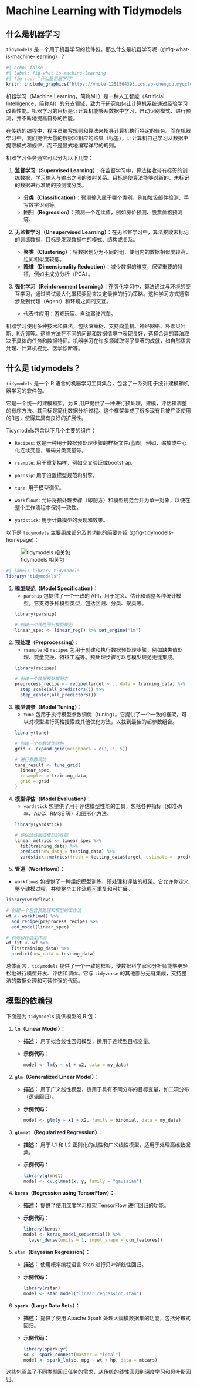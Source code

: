 # Machine Learning with Tidymodels

## 什么是机器学习

`tidymodels` 是一个用于机器学习的软件包。那么什么是机器学习呢（@fig-what-is-machine-learning）？

```r
#| echo: false
#| label: fig-what-is-machine-learning
#| fig-cap: "什么是机器学习"
knitr::include_graphics("https://vnote-1251564393.cos.ap-chengdu.myqcloud.com/picgo/202312301115343.png")
```

机器学习（Machine Learning，简称ML）是一种人工智能（Artificial Intelligence，简称AI）的分支领域，致力于研究如何让计算机系统通过经验学习改善性能。机器学习的目标是让计算机能够从数据中学习，自动识别模式、进行预测，并不断地提高自身的性能。

在传统的编程中，程序员编写规则和算法来指导计算机执行特定的任务。而在机器学习中，我们提供大量的数据和相应的结果（标签），让计算机自己学习从数据中提取模式和规律，而不是显式地编写详尽的规则。

机器学习任务通常可以分为以下几类：

1. **监督学习（Supervised Learning）**：在监督学习中，算法接收带有标签的训练数据，学习输入与输出之间的映射关系。目标是使算法能够对新的、未标记的数据进行准确的预测或分类。

   - **分类（Classification）**：预测输入属于哪个类别，例如垃圾邮件检测、手写数字识别等。
   - **回归（Regression）**：预测一个连续值，例如房价预测、股票价格预测等。

2. **无监督学习（Unsupervised Learning）**：在无监督学习中，算法接收未标记的训练数据，目标是发现数据中的模式、结构或关系。

   - **聚类（Clustering）**：将数据划分为不同的组，使组内的数据相似度较高，组间相似度较低。
   - **降维（Dimensionality Reduction）**：减少数据的维度，保留重要的特征，例如主成分分析（PCA）。

3. **强化学习（Reinforcement Learning）**：在强化学习中，算法通过与环境的交互学习，通过尝试最大化累积奖励来决定最佳的行为策略。这种学习方式通常涉及到代理（Agent）和环境之间的交互。

   - 代表性应用：游戏玩家、自动驾驶汽车。

机器学习使用多种技术和算法，包括决策树、支持向量机、神经网络、朴素贝叶斯、K近邻等。这些方法在不同的问题和数据情境中表现良好，选择合适的算法取决于具体的任务和数据特征。机器学习在许多领域取得了显著的成就，如自然语言处理、计算机视觉、医学诊断等。

## 什么是 tidymodels？

`tidymodels` 是一个 R 语言的机器学习工具集合，包含了一系列用于统计建模和机器学习的软件包。

它是一个统一的建模框架，为 R 用户提供了一种进行预处理，建模，评估和调整的有序方法。其目标是简化数据分析过程。这个框架集成了很多现有且被广泛使用的R包，使得其具有良好的扩展性。

Tidymodels包含以下几个主要的组件：

- `Recipes`: 这是一种用于数据预处理步骤的样板文件/蓝图。例如，缩放或中心化连续变量，编码分类变量等。

- `rsample`: 用于重复抽样，例如交叉验证或bootstrap。

- `parnsip`: 用于设置模型规范和引擎。

- `tune`: 用于模型调优。

- `workflows`: 允许将预处理步骤（即配方）和模型规范合并为单一对象，以便在整个工作流程中保持一致性。

- `yardstick`: 用于计算模型的表现和效果。

以下是 `tidymodels` 主要组成部分及其功能的简要介绍 (@fig-tidymodels-homepage)：

![tidymodels 相关包](https://vnote-1251564393.cos.ap-chengdu.myqcloud.com/picgo/202312301134817.png){#fig-tidymodels-homepage}

```r
#| label: library-tidymodels
library("tidymodels")
```

1. **模型规范（Model Specification）**：
   - `parsnip` 包提供了一个一致的 API，用于定义、估计和调整各种统计模型。它支持多种模型类型，包括回归、分类、聚类等。

   ```R
   library(parsnip)

   # 创建一个线性回归模型规范
   linear_spec <- linear_reg() %>% set_engine("lm")
   ```

2. **预处理（Preprocessing）**：
   - `rsample` 和 `recipes` 包用于创建和执行数据预处理步骤，例如缺失值处理、变量变换、特征工程等。预处理步骤可以与模型规范无缝集成。

   ```R
   library(recipes)

   # 创建一个数据预处理配方
   preprocess_recipe <- recipe(target ~ ., data = training_data) %>%
     step_scale(all_predictors()) %>%
     step_center(all_predictors())
   ```

3. **模型调参（Model Tuning）**：
   - `tune` 包用于执行模型参数调优（tuning）。它提供了一个一致的框架，可以对模型进行网格搜索或其他优化方法，以找到最佳的超参数组合。

   ```R
   library(tune)

   # 创建一个参数调优网格
   grid <- expand.grid(neighbors = c(1, 3, 5))

   # 进行参数调优
   tune_result <- tune_grid(
     linear_spec,
     resamples = training_data,
     grid = grid
   )
   ```

4. **模型评估（Model Evaluation）**：
   - `yardstick` 包提供了用于评估模型性能的工具，包括各种指标（如准确率、AUC、RMSE 等）和图形化方法。

   ```R
   library(yardstick)

   # 评估线性回归模型的性能
   linear_metrics <- linear_spec %>%
     fit(training_data) %>%
     predict(new_data = testing_data) %>%
     yardstick::metrics(truth = testing_data$target, estimate = .pred)
   ```

5.  **管道（Workflows）**：
   - `workflows` 包提供了一种组织模型训练、预处理和评估的框架。它允许你定义整个建模过程，并使整个工作流程可重复和可扩展。

   ```R
   library(workflows)

   # 创建一个包含预处理和模型的工作流
   wf <- workflow() %>%
     add_recipe(preprocess_recipe) %>%
     add_model(linear_spec)

   # 训练和评估工作流
   wf_fit <- wf %>%
     fit(training_data) %>%
     predict(new_data = testing_data)
   ```


总体而言，`tidymodels` 提供了一个一致的框架，使数据科学家和分析师能够更轻松地进行模型开发、评估和调优。它与 `tidyverse` 的其他部分无缝集成，支持整洁的数据处理和可读性强的代码。

## 模型的依赖包

下面是为 `tidymodels` 提供模型的 R 包：

1. **`lm`（Linear Model）：**
   - **描述：** 用于拟合线性回归模型，适用于连续型目标变量。
   - **示例代码：**
     ```R
     model <- lm(y ~ x1 + x2, data = my_data)
     ```

2. **`glm`（Generalized Linear Model）：**
   - **描述：** 用于广义线性模型，适用于具有不同分布的目标变量，如二项分布（逻辑回归）。
   - **示例代码：**
     ```R
     model <- glm(y ~ x1 + x2, family = binomial, data = my_data)
     ```

3. **`glmnet`（Regularized Regression）：**
   - **描述：** 用于 L1 和 L2 正则化的线性和广义线性模型，适用于处理高维数据集。
   - **示例代码：**
     ```R
     library(glmnet)
     model <- cv.glmnet(x, y, family = "gaussian")
     ```

4. **`keras`（Regression using TensorFlow）：**
   - **描述：** 提供了使用深度学习框架 TensorFlow 进行回归的功能。
   - **示例代码：**
     ```R
     library(keras)
     model <- keras_model_sequential() %>%
       layer_dense(units = 1, input_shape = c(n_features))
     ```

5. **`stan`（Bayesian Regression）：**
   - **描述：** 使用概率编程语言 Stan 进行贝叶斯线性回归。
   - **示例代码：**
     ```R
     library(rstan)
     model <- stan_model("linear_regression.stan")
     ```

6. **`spark`（Large Data Sets）：**
   - **描述：** 提供了使用 Apache Spark 处理大规模数据集的功能，包括分布式回归。
   - **示例代码：**
     ```R
     library(sparklyr)
     sc <- spark_connect(master = "local")
     model <- spark_lm(sc, mpg ~ wt + hp, data = mtcars)
     ```

这些包涵盖了不同类型回归任务的需求，从传统的线性回归到深度学习和贝叶斯回归。

